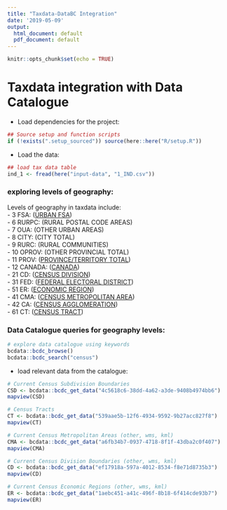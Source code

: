 ```yaml
---
title: "Taxdata-DataBC Integration"
date: '2019-05-09'
output:
  html_document: default
  pdf_document: default
---
```


```r
knitr::opts_chunk$set(echo = TRUE)
```

# Taxdata integration with Data Catalogue

- Load dependencies for the project: 

```r
## Source setup and function scripts
if (!exists(".setup_sourced")) source(here::here("R/setup.R"))
```


- Load the data: 

```r
## load tax data table
ind_1 <- fread(here("input-data", "1_IND.csv"))
```



### exploring levels of geography:

Levels of geography in taxdata include:    
-  3 FSA: ([URBAN FSA](https://www12.statcan.gc.ca/census-recensement/2016/ref/dict/geo036-eng.cfm))   
-  6 RURPC: (RURAL POSTAL CODE AREAS)   
-  7 OUA: (OTHER URBAN AREAS)   
- 8 CITY: (CITY TOTAL)   
- 9 RURC: (RURAL COMMUNITIES)   
- 10 OPROV: (OTHER PROVINCIAL TOTAL)   
- 11 PROV: ([PROVINCE/TERRITORY TOTAL](https://www12.statcan.gc.ca/census-recensement/2016/ref/dict/geo038-eng.cfm))   
- 12 CANADA: ([CANADA](https://www12.statcan.gc.ca/census-recensement/2016/ref/98-304/chap12-eng.cfm))   
- 21 CD: ([CENSUS DIVISION](https://www12.statcan.gc.ca/census-recensement/2016/ref/dict/geo008-eng.cfm))   
- 31 FED: ([FEDERAL ELECTORAL DISTRICT](https://www12.statcan.gc.ca/census-recensement/2016/ref/dict/geo025-eng.cfm))   
- 51 ER: ([ECONOMIC REGION](https://www12.statcan.gc.ca/census-recensement/2016/ref/dict/geo022-eng.cfm))   
- 41 CMA: ([CENSUS METROPOLITAN AREA](https://www12.statcan.gc.ca/census-recensement/2016/ref/dict/geo009-eng.cfm))   
- 42 CA: ([CENSUS AGGLOMERATION](https://www12.statcan.gc.ca/census-recensement/2016/ref/dict/geo005-eng.cfm))   
- 61 CT: ([CENSUS TRACT](https://www12.statcan.gc.ca/census-recensement/2016/ref/dict/geo013-eng.cfm))   

### Data Catalogue queries for geography levels:

```r
# explore data catalogue using keywords
bcdata::bcdc_browse()
bcdata::bcdc_search("census")

```

- load relevant data from the catalogue: 
```r

# Current Census Subdivision Boundaries
CSD <- bcdata::bcdc_get_data("4c5618c6-38dd-4a62-a3de-9408b4974bb6")
mapview(CSD)

# Census Tracts
CT <- bcdata::bcdc_get_data("539aae5b-12f6-4934-9592-9b27acc827f8")
mapview(CT)

# Current Census Metropolitan Areas (other, wms, kml)
CMA <- bcdata::bcdc_get_data("a6fb34b7-0937-4718-8f1f-43dba2c0f407")
mapview(CMA)

# Current Census Division Boundaries (other, wms, kml)
CD <- bcdata::bcdc_get_data("ef17918a-597a-4012-8534-f8e71d8735b3")
mapview(CD)

# Current Census Economic Regions (other, wms, kml)
ER <- bcdata::bcdc_get_data("1aebc451-a41c-496f-8b18-6f414cde93b7")
mapview(ER)

```
